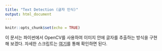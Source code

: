 ---
title: "Text Detection (글자 인식)"
output: html_document
---

```{r setup, include=FALSE}
knitr::opts_chunk$set(echo = TRUE)
```

이 문서는 파이썬에서 OpenCV를 사용하여 이미지 안에 글자를 추출하는 방식을 구현해 보겠다. 자세한 스크립트는 [여기]()를 통해 확인하면 된다.